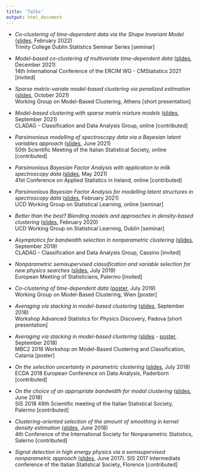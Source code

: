 ```yaml
---
title: 'Talks'
output: html_document
---
```


* *Co-clustering of time-dependent data via the Shape Invariant Model*
([slides](documents/TCD_seminar.pdf), February 2022) <br>
Trinity College Dublin Statistics Seminar Series [seminar]

* *Model-based co-clustering of multivariate time-dependent data*
([slides](documents/ercim_2021.pdf), December 2021) <br>
14th International Conference of the ERCIM WG - CMStatistics 2021 [invited]

* *Sparse matrix-variate model-based clustering via penalized estimation*
([slides](documents/wg_mbc_21.pdf), October 2021) <br>
Working Group on Model-Based Clustering, Athens [short presentation]

* *Model-based clustering with sparse matrix mixture models*
([slides](documents/cladag_2021.pdf), September 2021) <br>
CLADAG - Classification and Data Analysis Group, online [contributed]

* *Parsimonious modelling of spectroscopy data via a Bayesian latent variables approach*
([slides](documents/SIS_2021.pdf), June 2021) <br>
50th Scientific Meeting of the Italian Statistical Society, online [contributed]

* *Parsimonious Bayesian Factor Analysis with application to milk spectroscopy data* ([slides](documents/CASI_2021.pdf), May 2021) <br>
41st Conference on Applied Statistics in Ireland, online [contributed]

* *Parsimonious Bayesian Factor Analysis for modelling latent structures in spectroscopy data* ([slides](documents/wg_ucd_2021.pdf), February 2021) <br>
UCD Working Group on Statistical Learning, online [seminar]

* *Better than the best? Blending models and approaches in density-based clustering* ([slides](documents/wg_ucd.pdf), February 2020) <br>
UCD Working Group on Statistical Learning, Dublin [seminar]

* *Asymptotics for bandwidth selection in nonparametric clustering* ([slides](documents/cladag19.pdf), September 2019) <br> 
CLADAG - Classification and Data Analysis Group, Cassino [invited]

* *Nonparametric semisupervised classification and variable selection for new physics searches* ([slides](documents/ems2019.pdf), July 2019)  <br>
European Meeting of Statisticians, Palermo [invited]

* *Co-clustering of time-dependent data* ([poster](documents/poster_wg19.pdf), July 2019) <br>
Working Group on Model-Based Clustering, Wien [poster]

* *Averaging via stacking in model-based clustering* ([slides](documents/aspd.pdf), September 2018) <br>
Workshop Advanced Statistics for Physics Discovery, Padova [short presentation]

* *Averaging via stacking in model-based clustering* ([slides](documents/template_mbc2.pdf) - [poster](documents/conference_poster_2.pdf), September 2018) <br> 
MBC2 2018 Workshop on Model-Based Clustering and Classification, Catania [poster]

* *On the selection uncertainty in parametric clustering* ([slides](documents/ecda.pdf), July 2018) <br>
ECDA 2018 European Conference on Data Analysis, Paderborn [contributed]

* *On the choice of an appropriate bandwidth for modal clustering* ([slides](documents/sis2018.pdf), June 2018) <br>
SIS 2018 49th Scientific meeting of the Italian Statistical Society, Palermo [contributed]

* *Clustering-oriented selection of the amount of smoothing in kernel density estimation* ([slides](documents/isnps.pdf), June 2018) <br>
4th Conference of the International Society for Nonparametric Statistics, Salerno [contributed]

* *Signal detection in high energy physics via a semisupervised nonparametric approach* ([slides](documents/slide_sis2017b.pdf), June 2017). 
SIS 2017 Intermediate conference of the Italian Statistical Society, Florence [contributed]




